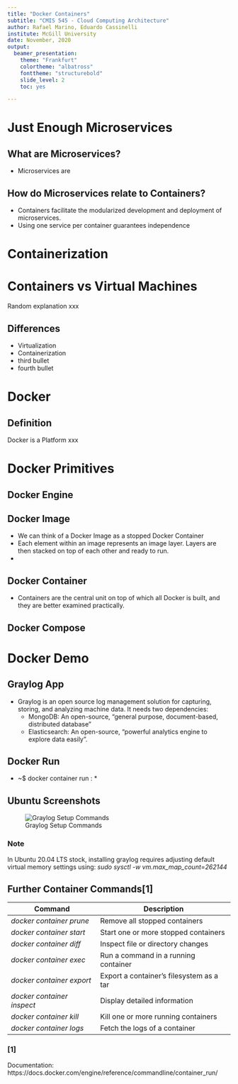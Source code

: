 ```yaml
---
title: "Docker Containers"
subtitle: "CMIS 545 - Cloud Computing Architecture"
author: Rafael Marino, Eduardo Cassinelli
institute: McGill University
date: November, 2020
output: 
  beamer_presentation:
    theme: "Frankfurt"
    colortheme: "albatross"
    fonttheme: "structurebold"
    slide_level: 2
    toc: yes

---
```

  
# Just Enough Microservices
  
## What are Microservices?
- Microservices are

## How do Microservices relate to Containers?

- Containers facilitate the modularized development and deployment of microservices. 
- Using one service per container guarantees independence 

# Containerization

# Containers vs Virtual Machines
Random explanation
xxx

## Differences

- Virtualization
- Containerization
- third bullet 
- fourth bullet

# Docker

## Definition
Docker is a Platform xxx

# Docker Primitives

## Docker Engine

## Docker Image
- We can think of a Docker Image as a stopped Docker Container
- Each element within an image represents an image layer. Layers are then stacked on top of each other and ready to run. 
- 

## Docker Container
- Containers are the central unit on top of which all Docker is built, and they are better examined practically. 

## Docker Compose

# Docker Demo

## Graylog App
- Graylog is an open source log management solution for capturing, storing, and analyzing machine data. It needs two dependencies:
  - MongoDB: An open-source, “general purpose, document-based, distributed database”
  - Elasticsearch: An open-source, “powerful analytics engine to explore data easily”.

## Docker Run
* ~$ docker container run <options> <image>:<tag> <app> * 

## Ubuntu Screenshots

![Graylog Setup Commands]("images/installation.png")

### Note
In Ubuntu 20.04 LTS stock, installing graylog requires adjusting default virtual memory settings using: *sudo sysctl -w vm.max_map_count=262144*

## Further Container Commands[1]

Command                   | Description 
--------------------------|----------------
*docker container prune*  | Remove all stopped containers
*docker container start*  | Start one or more stopped containers
*docker container diff*   | Inspect file or directory changes
*docker container exec*   | Run a command in a running container
*docker container export* | Export a container’s filesystem as a tar
*docker container inspect*| Display detailed information
*docker container kill*   | Kill one or more running containers
*docker container logs*   | Fetch the logs of a container

### [1]
Documentation: https://docs.docker.com/engine/reference/commandline/container_run/
